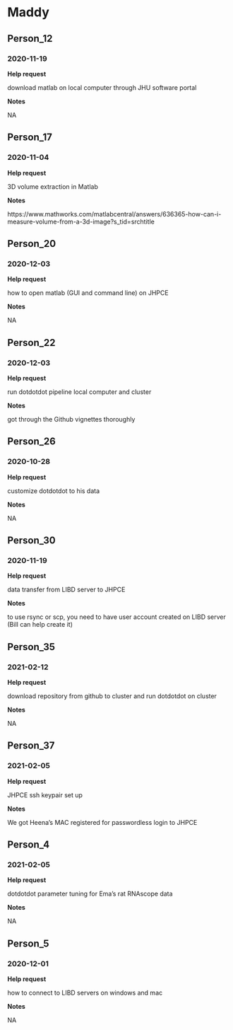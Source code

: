 # Maddy

## Person_12

### 2020-11-19

**Help request**

download matlab on local computer through JHU software portal

**Notes**

NA

## Person_17

### 2020-11-04

**Help request**

3D volume extraction in Matlab

**Notes**

https://www.mathworks.com/matlabcentral/answers/636365-how-can-i-measure-volume-from-a-3d-image?s_tid=srchtitle

## Person_20

### 2020-12-03

**Help request**

how to open matlab (GUI and command line) on JHPCE

**Notes**

NA

## Person_22

### 2020-12-03

**Help request**

run dotdotdot pipeline local computer and cluster

**Notes**

got through the Github vignettes thoroughly

## Person_26

### 2020-10-28

**Help request**

customize dotdotdot to his data

**Notes**

NA

## Person_30

### 2020-11-19

**Help request**

data transfer from LIBD server to JHPCE

**Notes**

to use rsync or scp, you need to have user account created on LIBD server (Bill can help create it)

## Person_35

### 2021-02-12

**Help request**

download repository from github to cluster and run dotdotdot on cluster

**Notes**

NA

## Person_37

### 2021-02-05

**Help request**

JHPCE ssh keypair set up

**Notes**

We got Heena's MAC registered for passwordless login to JHPCE

## Person_4

### 2021-02-05

**Help request**

dotdotdot parameter tuning for Ema's rat RNAscope data

**Notes**

NA

## Person_5

### 2020-12-01

**Help request**

how to connect to LIBD servers on windows and mac

**Notes**

NA



